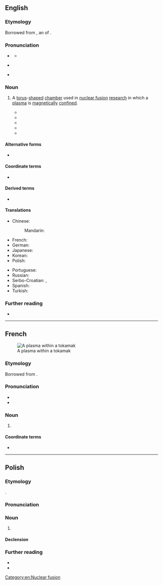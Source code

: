 ==English==
{{was wotd|2019|June|12}}

===Etymology===
{{multiple images
|direction = vertical
|image1 = Schematic-of-a-tokamak-chamber-and-magnetic-profile.jpg
|caption1 = An illustration of a tokamak chamber
|image2 = ITER Exhibit (01810402) (12219071813) (cropped).jpg
|caption2 = A model of {{w|ITER}} (the International Thermonuclear Experimental Reactor), an [[experimental]] tokamak [[nuclear fusion]] [[reactor]] being built in {{w|Saint-Paul-lès-Durance}}, [[Provence]], [[France]]. When completed in the 2020s, it will be the world’s largest [[magnetic]] [[confinement]] [[plasma]] [[physics]] [[experiment]].
}}

Borrowed from {{bor|en|ru|токама́к}}, an {{glossary|acronym}} of {{m|ru|[[тороидальный|то(роида́льная)]] [[ка́мера|ка́(мера)]] [[с|(с)]] [[магнитный|ма(гни́тными)]] [[катушка|к(ату́шками)]]||toroidal chamber with magnetic coils}}.

===Pronunciation===
* {{a|RP}} {{IPA|en|/ˈtəʊkəmæk/}}
** {{audio|en|LL-Q1860 (eng)-Vealhurl-tokamak.wav |Audio (UK)}}
* {{a|GA}} {{IPA|en|/ˈtoʊkəmæk/}}
* {{hyphenation|en|to|ko|mak}}

===Noun===
{{en-noun}}

# {{lb|en|nuclear physics}} A [[torus]]-[[shape]]d [[chamber]] used in [[nuclear fusion]] [[research]] in which a [[plasma]] is [[magnetically]] [[confine]]d. {{defdate|from 20th c.}}
#* {{quote-journal|en|author=E. P. Gorbunov|author2=K. A. Razumova|title=The Effect of a Strong Magnetic Field on the Magnetohydrodynamic Stability of Plasma and the Containment of Charged Particles in the ‘Tokamak’|journal=Soviet Atomic Energy|location=New York, N.Y.|publisher=Consultants Bureau|month=November|year=1963|volume=15|issue=5|page=1105|issn=0038-531X|oclc=819039275|passage=Studies of electrodeless discharges in a strong longitudinal magnetic field, carried out on the stellarator and the "'''Tokamak'''", have shown that in such systems the plasma becomes unstable for currents appreciably les than the critical current of Shafranov-Kruskal.}}
#* {{quote-journal|en|author=J. W. Lue|author2=R. W. Conn|title=Superconducting Toroidal Field Magnets for a Tokamak Engineering Test Reactor|editors=K. D. Timmerhaus and D. H. Weitzel|journal=Advances in Cryogenic Engineering|location=New York, N.Y.; London|publisher=[[w:Springer Science+Business Media|Plenum Press]]|year=1975|volume=21|page=41|oclc=912384789|location2=Boston, Mass.|publisher2=Springer|year2=2013|page2=41|pageurl2=https://books.google.com/books?id=eQDyBwAAQBAJ&pg=PA41|doi2=10.1007/978-1-4757-0208-8_6|isbn2=978-1-4757-0210-1|passage=A '''Tokamak''' engineering test reactor (TETR) will be an important component of any national or international program to achieve viable '''Tokamak''' fusion power reactors.}}
#* {{quote-book|en|chapter=Controlled Nuclear Fusion|title=Energy in Transition 1985–2010: Final Report of the Committee on Nuclear and Alternative Energy Systems, National Research Council|location=Washington, D.C.|publisher=[[w:National Academies Press|National Academy Press]]|year=1982|page=390|pageurl=https://books.google.com/books?id=V1bn2rxU-FsC&pg=PA390|isbn=978-0-309-03331-2|passage=Of magnetic fusion experiments, those in '''Tokamaks''' are closest to achieving the combination of confinement conditions needed for a reactor.}}
#* {{quote-journal|en|author=D. Benningfield|title=Funds Requested to Speed Up Nuclear Fusion Experiments|editor=Ernstine Wheelock|magazine=[[w:The Alcalde|Alcalde]]|month=September–October|location=Austin, Tx.|publisher=The Ex-Students' Association of the {{w|University of Texas}}|year=1989|volume=78|issue=1|page=43|pageurl=https://books.google.com/books?id=idcDAAAAMBAJ&pg=PA43|column=1|issn=0002-497X|oclc=3952600|passage=Researchers use large doughnut-shaped vessels called '''tokomaks''' to try to achieve the critical temperature and density needed for fusion to begin. A '''tokomak''' uses powerful magnetic fields to contain hydrogen, which is heated to several million degrees. As the strength of the magnetic field increases, it squeezes the plasma, resulting in a higher temperature and density.}}
#* {{quote-journal|en|author=Raffi Khatchadourian|authorlink=Raffi Khatchadourian|title=A Star in a Bottle: An Audacious Plan to Create a New Energy Source could Save the Planet from Catastrophe. But Time is Running Out.|url=https://www.newyorker.com/magazine/2014/03/03/a-star-in-a-bottle|archiveurl=https://web.archive.org/web/20181205162338/https://www.newyorker.com/magazine/2014/03/03/a-star-in-a-bottle|archivedate=5 December 2018|magazine={{w|The New Yorker}}|date=3 March 2014|passage=Slowly, the solenoid—all one thousand tons of it—will be carried to the '''tokamak''' and lowered into the center of the vacuum chamber.}}

====Alternative forms====
* {{l|en|tokomak}}

====Coordinate terms====
* {{l|en|stellarator}}

====Derived terms====
* {{l|en|spheromak}}

====Translations====
{{trans-top|A torus-shaped chamber in which a plasma is magnetically confined}}
* Chinese:
*: Mandarin: {{t|cmn|托卡馬克|tr=tuōkǎmǎkè}}
* French: {{t+|fr|tokamak|m}}
* German: {{t|de|Tokamak|m}}
* Japanese: {{t|ja|トカマク|tr=tokamaku|sc=Jpan}}
* Korean: {{t|ko|토카막|sc=Kore}}
* Polish: {{t+|pl|tokamak|m}}
{{trans-mid}}
* Portuguese: {{t|pt|tokamak|m}}
* Russian: {{t+|ru|токама́к|m}}
* Serbo-Croatian: {{t+|sh|tokàmak|m}}, {{t|sh|тока̀мак|m}}
* Spanish: {{t|es|Tokamak|m}}
* Turkish: {{t+|tr|tokamak}}
{{trans-bottom}}
[[Category:en:Nuclear fusion]]

===Further reading===
* {{pedia}}

----

==French==
[[File:MAST plasma image.jpg|thumb|A plasma within a tokamak]]

===Etymology===
Borrowed from {{bor|fr|ru|токама́к}}.

===Pronunciation===
* {{fr-IPA}}
* {{audio|fr|LL-Q150 (fra)-0x010C-tokamak.wav|Audio}}

===Noun===
{{fr-noun|m}}

# {{l|en|tokamak}}

====Coordinate terms====
* {{l|fr|stellarator}}

{{Commonscat|Tokamaks}}

----

==Polish==
{{wp|lang=pl}}

===Etymology===
{{bor+|pl|ru|токама́к}}.

===Pronunciation===
{{pl-p|a=LL-Q809 (pol)-Olaf-tokamak.wav}}

===Noun===
{{pl-noun|m-in}}

# {{lb|pl|nuclear physics}} {{l|en|tokamak}}

====Declension====
{{pl-decl-noun-m-in}}

===Further reading===
* {{R:pl:WSJP}}
* {{R:pl:PWN}}